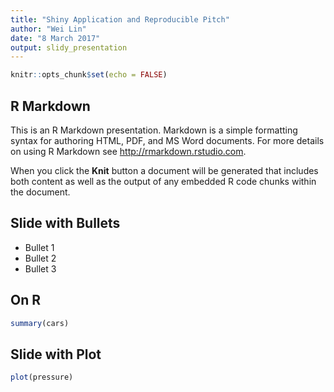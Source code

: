 ```yaml
---
title: "Shiny Application and Reproducible Pitch"
author: "Wei Lin"
date: "8 March 2017"
output: slidy_presentation
---
```


```r
knitr::opts_chunk$set(echo = FALSE)
```

## R Markdown

This is an R Markdown presentation. Markdown is a simple formatting syntax for authoring HTML, PDF, and MS Word documents. For more details on using R Markdown see <http://rmarkdown.rstudio.com>.

When you click the **Knit** button a document will be generated that includes both content as well as the output of any embedded R code chunks within the document.

## Slide with Bullets

- Bullet 1
- Bullet 2
- Bullet 3

## On R 

```r
summary(cars)
```

## Slide with Plot

```r
plot(pressure)
```

